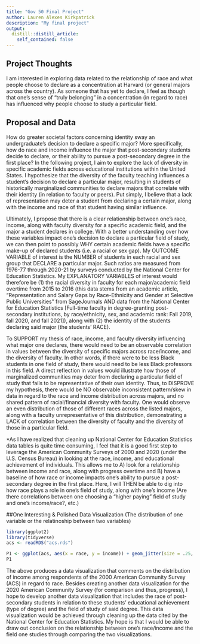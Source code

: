 ```yaml
---
title: "Gov 50 Final Project"
author: Lauren Alexes Kirkpatrick
description: "My final project"
output:
  distill::distill_article:
    self_contained: false
---
```


## Project Thoughts

I am interested in exploring data related to the relationship of race and what people choose to declare as a concentration at Harvard (or general majors across the country). As someone that has yet to declare, I feel as though that one's sense of "truly belonging" in a concentration (in regard to race) has influenced why people choose to study a particular field. 

## Proposal and Data

How do greater societal factors concerning identity sway an undergraduate's decision to declare a specific major? More specifically, how do race and income influence the major that post-secondary students decide to declare, or their ability to pursue a post-secondary degree in the first place? In the following project, I aim to explore the lack of diversity in specific academic fields across educational institutions within the United States. I hypothesize that the diversity of the faculty teaching influences a student's decision to declare a particular major, resulting in students of historically marginalized communities to declare majors that correlate with their identity (in relation to faculty or peers). Put simply, I believe that a lack of representation may deter a student from declaring a certain major, along with the income and race of that student having similar influence. 

Ultimately, I propose that there is a clear relationship between one's race, income, along with faculty diversity for a specific academic field, and the major a student declares in college. With a better understanding over how these variables impact one's decision to declare a particular field of study, we can then point to possibly WHY certain academic fields have a specific make-up of declared students (i.e. a racial or sex gap). My OUTCOME VARIABLE of interest is the NUMBER of students in each racial and sex group that DECLARE a particular major. Such ratios are measured from 1976-77 through 2020-21 by surveys conducted by the National Center for Education Statistics. My EXPLANATORY VARIABLES of interest would therefore be (1) the racial diversity in faculty for each major/academic field overtime from 2015 to 2016 (this data stems from an academic article, "Representation and Salary Gaps by Race-Ethnicity and Gender at Selective Public Universities" from SageJournals AND data from the National Center for Education Statistics [Full-time faculty in degree-granting post-secondary institutions, by race/ethnicity, sex, and academic rank: Fall 2019, fall 2020, and fall 2021]), along with (2) the identity of the students declaring said major (the students' RACE). 

To SUPPORT my thesis of race, income, and faculty diversity influencing what major one declares, there would need to be an observable correlation in values between the diversity of specific majors across race/income, and the diversity of faculty. In other words, if there were to be less Black students in one field of study, there would need to be less Black professors in this field. A direct reflection in values would illustrate how those of marginalized communities may deter from declaring a particular field of study that fails to be representative of their own identity. Thus, to DISPROVE my hypothesis, there would be NO observable inconsistent pattern/skew in data in regard to the race and income distribution across majors, and no shared pattern of racial/financial diversity with faculty. One would observe an even distribution of those of different races across the listed majors, along with a faculty unrepresentative of this distribution, demonstrating a LACK of correlation between the diversity of faculty and the diversity of those in a particular field. 

*As I have realized that cleaning up National Center for Education Statistics data tables is quite time consuming, I feel that it is a good first step to leverage the American Community Surveys of 2000 and 2020 (under the U.S. Census Bureau) in looking at the race, income, and educational achievement of individuals. This allows me to A) look for a relationship between income and race, along with progress overtime and B) have a baseline of how race or income impacts one's ability to pursue a post-secondary degree in the first place. Here, I will THEN be able to dig into how race plays a role in one's field of study, along with one's income (Are there correlations between one choosing a "higher paying" field of study and one's income/race?, etc.)

##One Interesting & Polished Data Visualization (The distribution of one variable or the relatinoship between two variables) 

```r
library(ggplot2)
library(tidyverse)
acs <- readRDS("acs.rds")

P1 <- ggplot(acs, aes(x = race, y = income)) + geom_jitter(size = .25, alpha = .1) + labs(title = "Race & Income", x = "Race of Respondent", y = "Income of Respondent")
P1
```
The above produces a data visualization that comments on the distribution of income among respondents of the 2000 American Community Survey (ACS) in regard to race. Besides creating another data visualization for the 2020 American Community Survey (for comparison and thus, progress), I hope to develop another data visualization that includes the race of post-secondary students in relation to these students' educational achievement (type of degree) and the field of study of said degree. This data visualization would be achieved through cleaning up the data cited by the National Center for Education Statistics. My hope is that I would be able to draw out conclusion on the relationship between one's race/income and the field one studies through comparing the two visualizations. 




